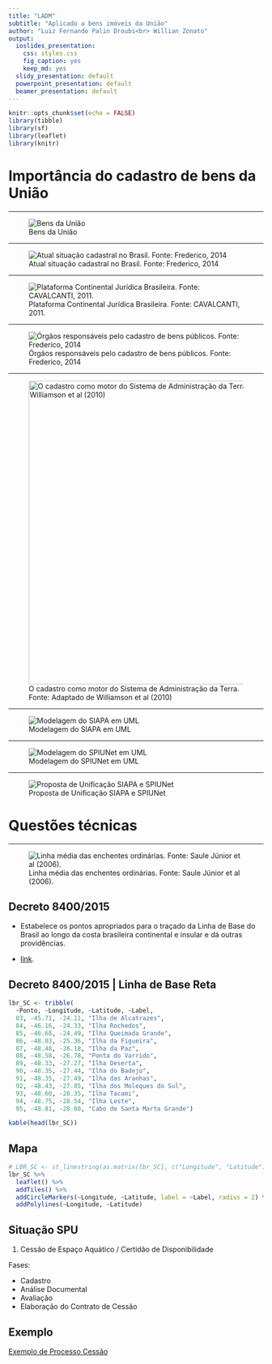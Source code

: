```yaml
---
title: "LADM"
subtitle: "Aplicado a bens imóveis da União"
author: "Luiz Fernando Palin Droubi<br> Willian Zonato"
output:
  ioslides_presentation: 
    css: styles.css
    fig_caption: yes
    keep_md: yes
  slidy_presentation: default
  powerpoint_presentation: default
  beamer_presentation: default
---
```


```r
knitr::opts_chunk$set(echo = FALSE)
library(tibble)
library(sf)
library(leaflet)
library(knitr)
```

# Importância do cadastro de bens da União

---

![Bens da União](https://cdn.shopify.com/s/files/1/0116/7373/1130/articles/linha_3496_imagem_0_questao-organizacao-dos-estados.jpg?v=1535828132)

---

![Atual situação cadastral no Brasil. Fonte: Frederico, 2014](images/image9.jpg)

---

![Plataforma Continental Jurídica Brasileira. Fonte: CAVALCANTI, 2011.](images/images-002.jpg)

---

![Órgãos responsáveis pelo cadastro de bens públicos. Fonte: Frederico, 2014](images/images-003.jpg)

---

![O cadastro como motor do Sistema de Administração da Terra. Fonte: Adaptado de Williamson et al (2010)](images/images-009.jpg){width=600px}

---

![Modelagem do SIAPA em UML](images/image21.jpg)


---

![Modelagem do SPIUNet em UML](images/images-033.jpg)


---

![Proposta de Unificação SIAPA e SPIUNet](images/images-034.jpg)



# Questões técnicas

---

![Linha média das enchentes ordinárias. Fonte: Saule Júnior et al (2006).](images/images-001.jpg)

## Decreto 8400/2015 {.emphasized}

- Estabelece os pontos apropriados para o traçado da Linha de Base do Brasil ao longo da costa brasileira continental e insular e dá outras providências.

- [link](http://www.planalto.gov.br/ccivil_03/_Ato2015-2018/2015/Decreto/D8400.htm).

## Decreto 8400/2015 | Linha de Base Reta

	
```r
lbr_SC <- tribble(
  ~Ponto, ~Longitude, ~Latitude, ~Label,
  83, -45.71, -24.11, "Ilha de Alcatrazes", 
  84, -46.16, -24.33, "Ilha Rochedos",
  85, -46.68, -24.49, "Ilha Queimada Grande",
  86, -48.03, -25.36, "Ilha da Figueira",
  87, -48.48, -26.18, "Ilha da Paz",
  88, -48.58, -26.78, "Ponta do Varrido",
  89, -48.33, -27.27, "Ilha Deserta",
  90, -48.35, -27.44, "Ilha do Badejo",
  91, -48.35, -27.49, "Ilha das Aranhas",
  92, -48.43, -27.85, "Ilha dos Moleques do Sul",
  93, -48.60, -28.35, "Ilha Tacami",
  94, -48.75, -28.54, "Ilha Leste",
  95, -48.81, -28.60, "Cabo de Santa Marta Grande")
```
  
```r
kable(head(lbr_SC))
```

  
## Mapa

```r
# LBR_SC <- st_linestring(as.matrix(lbr_SC[, c("Longitude", "Latitude")]))
lbr_SC %>%
  leaflet() %>%
  addTiles() %>%
  addCircleMarkers(~Longitude, ~Latitude, label = ~Label, radius = 2) %>%
  addPolylines(~Longitude, ~Latitude)
```

## Situação SPU

1. Cessão de Espaço Aquático / Certidão de Disponibilidade

Fases:

* Cadastro
* Análise Documental
* Avaliação
* Elaboração do Contrato de Cessão

## Exemplo

[Exemplo de Processo Cessão](../Cessao_Deter.pdf)


